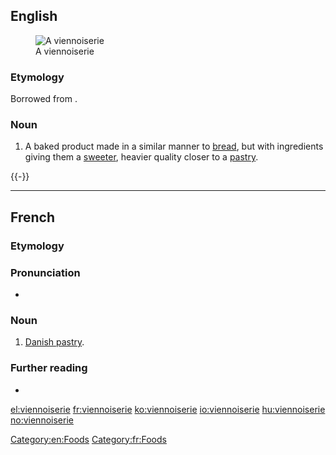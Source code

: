 ==English==
{{wikipedia}}
[[Image:Pain au chocolat Luc Viatour.jpg|thumb|right|A viennoiserie]]

===Etymology===
Borrowed from {{etyl|fr|en}} {{m|fr|viennoiserie}}.

===Noun===
{{en-noun}}

# A baked product made in a similar manner to [[bread]], but with ingredients giving them a [[sweet]]er, heavier quality closer to a [[pastry]].

{{-}}

[[Category:en:Foods]]

----

==French==
{{wikipedia|lang=fr}}

===Etymology===
{{suffix|viennois|erie|lang=fr}}

===Pronunciation===
* {{IPA|/vjɛ.nwa.zʁi/|lang=fr}}

===Noun===
{{fr-noun|f}}

# [[Danish pastry]].

===Further reading===
* {{R:TLFi}}

[[Category:fr:Foods]]

[[el:viennoiserie]]
[[fr:viennoiserie]]
[[ko:viennoiserie]]
[[io:viennoiserie]]
[[hu:viennoiserie]]
[[no:viennoiserie]]
